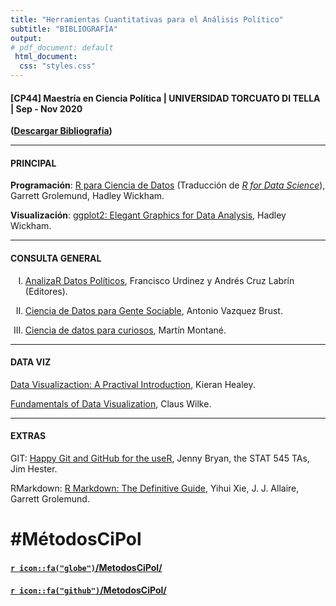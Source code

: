 ```yaml
---
title: "Herramientas Cuantitativas para el Análisis Político"
subtitle: "BIBLIOGRAFÍA"
output: 
# pdf_document: default
 html_document:
  css: "styles.css"
---
```


#### [CP44] Maestría en Ciencia Política | UNIVERSIDAD TORCUATO DI TELLA | Sep - Nov 2020

**([Descargar Bibliografía](bibliografia.pdf))**

---


#### PRINCIPAL

**Programación**: [R para Ciencia de Datos](https://es.r4ds.hadley.nz/) (Traducción de  *[R for Data Science](https://r4ds.hadley.nz/)*), Garrett Grolemund, Hadley Wickham. 

**Visualización**: [ggplot2: Elegant Graphics for Data Analysis](https://ggplot2-book.org/), Hadley Wickham.


---

#### CONSULTA GENERAL

(I) [AnalizaR Datos Políticos](https://arcruz0.github.io/libroadp/), Francisco Urdinez y Andrés Cruz Labrín (Editores).  

(II) [Ciencia de Datos para Gente Sociable](https://bitsandbricks.github.io/ciencia_de_datos_gente_sociable/), Antonio Vazquez Brust.  

(III) [Ciencia de datos para curiosos](https://bookdown.org/martinmontaneb/CienciaDeDatosParaCuriosos/), Martín Montané.  



---

#### DATA VIZ

[Data Visualizaction: A Practival Introduction](https://socviz.co/index.html#preface), Kieran Healey. 

[Fundamentals of Data Visualization](https://clauswilke.com/dataviz/), Claus Wilke. 


---

#### EXTRAS


GIT: [Happy Git and GitHub for the useR](https://happygitwithr.com/), Jenny Bryan, the STAT 545 TAs, Jim Hester.

RMarkdown: [R Markdown: The Definitive Guide](https://bookdown.org/yihui/rmarkdown/), Yihui Xie, J. J. Allaire, Garrett Grolemund.  


#  #MétodosCiPol

#### [`r icon::fa("globe")`/MetodosCiPol/](https://tuqmano.github.io/MetodosCiPol/)

#### [`r icon::fa("github")`/MetodosCiPol/](https://github.com/TuQmano/MetodosCiPol)




